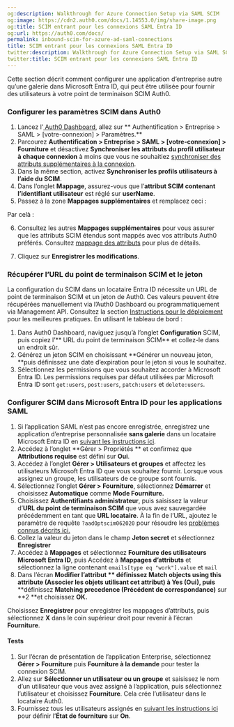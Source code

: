 ```yaml
---
og:description: Walkthrough for Azure Connection Setup via SAML SCIM
og:image: https://cdn2.auth0.com/docs/1.14553.0/img/share-image.png
og:title: SCIM entrant pour les connexions SAML Entra ID
og:url: https://auth0.com/docs/
permalink: inbound-scim-for-azure-ad-saml-connections
title: SCIM entrant pour les connexions SAML Entra ID
twitter:description: Walkthrough for Azure Connection Setup via SAML SCIM
twitter:title: SCIM entrant pour les connexions SAML Entra ID
---
```


Cette section décrit comment configurer une application d’entreprise autre qu’une galerie dans Microsoft Entra ID, qui peut être utilisée pour fournir des utilisateurs à votre point de terminaison SCIM Auth0.

### Configurer les paramètres SCIM dans Auth0

1. Lancez l’[ Auth0 Dashboard](%24%7Bmanage_url%7D/#/), allez sur ** Authentification > Entreprise > SAML > [votre-connexion] > Paramètres.**
2. Parcourez **Authentification > Entreprise > SAML > [votre-connexion] > Fourniture** et désactivez **Synchroniser les attributs du profil utilisateur à chaque connexion** à moins que vous ne souhaitiez [synchroniser des attributs supplémentaires à la connexion](/protocols/scim/configure-inbound-scim).
3. Dans la même section, activez **Synchroniser les profils utilisateurs à l’aide du SCIM**.
4. Dans l’onglet **Mappage**, assurez-vous que l’**attribut SCIM contenant l’identifiant utilisateur** est réglé sur **userName**.
5. Passez à la zone **Mappages supplémentaires** et remplacez ceci :



Par celà :



6. Consultez les autres **Mappages supplémentaires** pour vous assurer que les attributs SCIM étendus sont mappés avec vos attributs Auth0 préférés. Consultez [mappage des attributs](/authenticate/protocols/scim/configure-inbound-scim#attribute-mapping) pour plus de détails.

7. Cliquez sur **Enregistrer les modifications**.

### Récupérer l’URL du point de terminaison SCIM et le jeton

La configuration du SCIM dans un locataire Entra ID nécessite un URL de point de terminaison SCIM et un jeton de Auth0. Ces valeurs peuvent être récupérées manuellement via l’Auth0 Dashboard ou programmatiquement via Management API. Consultez la section [Instructions pour le déploiement](/authenticate/protocols/scim/configure-inbound-scim#deployment-guidelines) pour les meilleures pratiques. En utilisant le tableau de bord :

1. Dans Auth0 Dashboard, naviguez jusqu’à l’onglet **Configuration** SCIM, puis copiez l’** URL du point de terminaison SCIM** et collez-le dans un endroit sûr.
2. Générez un jeton SCIM en choisissant **Générer un nouveau jeton, **puis définissez une date d’expiration pour le jeton si vous le souhaitez.
3. Sélectionnez les permissions que vous souhaitez accorder à Microsoft Entra ID. Les permissions requises par défaut utilisées par Microsoft Entra ID sont `get:users`, `post:users`, `patch:users` et `delete:users`.

### Configurer SCIM dans Microsoft Entra ID pour les applications SAML

1. Si l’application SAML n’est pas encore enregistrée, enregistrez une application d’entreprise personnalisée **sans galerie** dans un locataire Microsoft Entra ID en [suivant les instructions ici](https://community.auth0.com/t/setting-up-azure-ad-as-saml-enterprise-connection/87829).
2. Accédez à l’onglet **Gérer > Propriétés ** et confirmez que **Attributions requise** est défini sur **Oui**.
3. Accédez à l’onglet **Gérer > Utilisateurs et groupes** et affectez les utilisateurs Microsoft Entra ID que vous souhaitez fournir. Lorsque vous assignez un groupe, les utilisateurs de ce groupe sont fournis.
4. Sélectionnez l’onglet **Gérer > Fourniture**, sélectionnez **Démarrer** et choisissez **Automatique** comme **Mode Fourniture.**
5. Choisissez **Authentifiants administrateur**, puis saisissez la valeur d’**URL du point de terminaison SCIM** que vous avez sauvegardée précédemment en tant que **URL locataire**. À la fin de l’URL, ajoutez le paramètre de requête `?aadOptscim062020` pour résoudre les [problèmes connus décrits ici.](https://learn.microsoft.com/en-us/azure/active-directory/app-provisioning/application-provisioning-config-problem-scim-compatibility)
6. Collez la valeur du jeton dans le champ **Jeton secret** et sélectionnez **Enregistrer**
7. Accédez à **Mappages** et sélectionnez **Fourniture des utilisateurs Microsoft Entra ID**, puis Accédez à **Mappages d’attributs** et sélectionnez la ligne contenant `emails[type eq "work"].value` et `mail`
8. Dans l’écran **Modifier l’attribut ** définissez **Match objects using this attribute (Associer les objets utilisant cet attribut)** à **Yes (Oui)**, puis** **définissez **Matching precedence (Précédent de correspondance)** sur **2 **et choisissez **OK.**

Choisissez **Enregistrer** pour enregistrer les mappages d’attributs, puis sélectionnez **X** dans le coin supérieur droit pour revenir à l’écran **Fourniture**.

#### Tests

1. Sur l’écran de présentation de l’application Enterprise, sélectionnez **Gérer > Fourniture** puis **Fourniture à la demande** pour tester la connexion SCIM.
2. Allez sur **Sélectionner un utilisateur ou un groupe** et saisissez le nom d’un utilisateur que vous avez assigné à l’application, puis sélectionnez l’utilisateur et choisissez **Fourniture**. Cela crée l’utilisateur dans le locataire Auth0.
3. Fournissez tous les utilisateurs assignés en [suivant les instructions ici](https://learn.microsoft.com/en-us/entra/identity/app-provisioning/configure-automatic-user-provisioning-portal#provisioning-status) pour définir l’**État de fourniture** sur **On**.